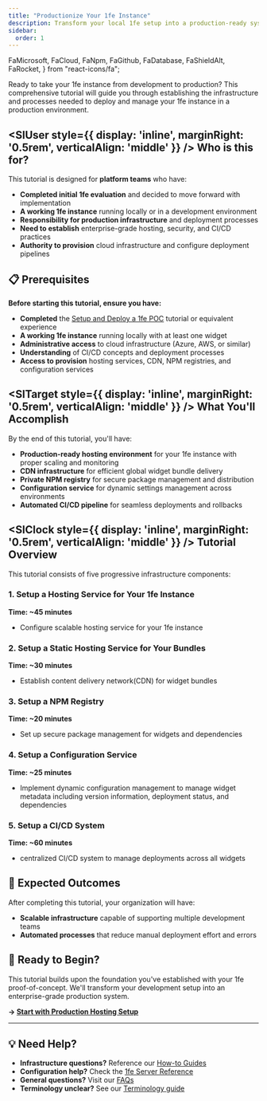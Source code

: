 ```yaml
---
title: "Productionize Your 1fe Instance"
description: Transform your local 1fe setup into a production-ready system with robust infrastructure
sidebar:
  order: 1
---
```


  FaMicrosoft,
  FaCloud,
  FaNpm,
  FaGithub,
  FaDatabase,
  FaShieldAlt,
  FaRocket,
} from "react-icons/fa";

Ready to take your 1fe instance from development to production? This comprehensive tutorial will guide you through establishing the infrastructure and processes needed to deploy and manage your 1fe instance in a production environment.

## <SlUser style={{ display: 'inline', marginRight: '0.5rem', verticalAlign: 'middle' }} /> Who is this for?

This tutorial is designed for **platform teams** who have:

<div class="prose">

- **Completed initial 1fe evaluation** and decided to move forward with implementation
- **A working 1fe instance** running locally or in a development environment
- **Responsibility for production infrastructure** and deployment processes
- **Need to establish** enterprise-grade hosting, security, and CI/CD practices
- **Authority to provision** cloud infrastructure and configure deployment pipelines

</div>

## 📋 Prerequisites

**Before starting this tutorial, ensure you have:**

<div class="prose">

- **Completed** the [Setup and Deploy a 1fe POC](/tutorials/setup-and-deploy-1fe-poc/) tutorial or equivalent experience
- **A working 1fe instance** running locally with at least one widget
- **Administrative access** to cloud infrastructure (Azure, AWS, or similar)
- **Understanding** of CI/CD concepts and deployment processes
- **Access to provision** hosting services, CDN, NPM registries, and configuration services

</div>

## <SlTarget style={{ display: 'inline', marginRight: '0.5rem', verticalAlign: 'middle' }} /> What You'll Accomplish

By the end of this tutorial, you'll have:

<div class="prose">

- **Production-ready hosting environment** for your 1fe instance with proper scaling and monitoring
- **CDN infrastructure** for efficient global widget bundle delivery
- **Private NPM registry** for secure package management and distribution
- **Configuration service** for dynamic settings management across environments
- **Automated CI/CD pipeline** for seamless deployments and rollbacks

</div>

## <SlClock style={{ display: 'inline', marginRight: '0.5rem', verticalAlign: 'middle' }} /> Tutorial Overview

This tutorial consists of five progressive infrastructure components:

### 1. Setup a Hosting Service for Your 1fe Instance

**Time: ~45 minutes**

<div class="prose">

- Configure scalable hosting service for your 1fe instance

</div>

### 2. Setup a Static Hosting Service for Your Bundles

**Time: ~30 minutes**

<div class="prose">

- Establish content delivery network(CDN) for widget bundles

</div>

### 3. Setup a NPM Registry

**Time: ~20 minutes**

<div class="prose">

- Set up secure package management for widgets and dependencies

</div>

### 4. Setup a Configuration Service

**Time: ~25 minutes**

<div class="prose">

- Implement dynamic configuration management to manage widget metadata including version information, deployment status, and dependencies

</div>

### 5. Setup a CI/CD System

**Time: ~60 minutes**

<div class="prose">

- centralized CI/CD system to manage deployments across all widgets

</div>

## 🎯 Expected Outcomes

After completing this tutorial, your organization will have:

<div class="prose">

- **Scalable infrastructure** capable of supporting multiple development teams
- **Automated processes** that reduce manual deployment effort and errors

</div>

## 🚀 Ready to Begin?

This tutorial builds upon the foundation you've established with your 1fe proof-of-concept. We'll transform your development setup into an enterprise-grade production system.

**→ [Start with Production Hosting Setup](/tutorials/productionize-your-1fe-instance/hosting-setup/)**

---

## 💡 Need Help?

<div class="prose">

- **Infrastructure questions?** Reference our [How-to Guides](/how-to-guides/)
- **Configuration help?** Check the [1fe Server Reference](/reference/1fe-server-reference/)
- **General questions?** Visit our [FAQs](/learning/faqs/)
- **Terminology unclear?** See our [Terminology guide](/reference/terminology/)

</div>
